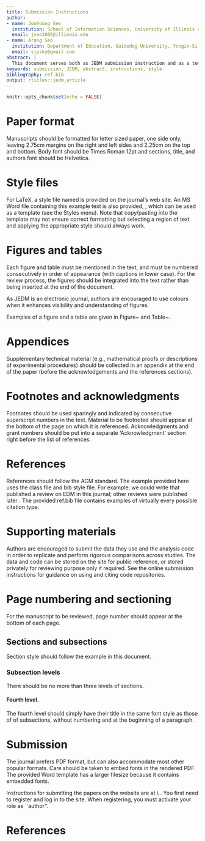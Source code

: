 ```yaml
---
title: Submission Instructions
author:
- name: JooYoung Seo
  institution: School of Information Sciences, University of Illinois at Urbana-Champaign, 614 E. Daniel St., Champaign, IL 61820, USA
  email: jseo1005@illinois.edu
- name: Arang Seo
  institution: Department of Education, Guidedog University, Yongin-Si, Republic of Korea
  email: sjysky@gmail.com
abstract: |
  This document serves both as JEDM submission instruction and as a template file.  This is the abstract. It should contain from 100 to 250 words.
keywords: submission, JEDM, abstract, instructions, style
bibliography: ref.bib
output: rticles::jedm_article
---
```


```r
knitr::opts_chunk$set(echo = FALSE)
```

# Paper format

Manuscripts should be formatted for letter sized paper, one side only, leaving 2.75cm margins on the right and left sides and 2.25cm on the top and bottom. Body font should be Times Roman 12pt and sections, title, and authors font should be Helvetica.

# Style files

For LaTeX, a style file named \texttt{jedm.cls} is provided on the journal's web site.  An MS Word file containing this example text is also provided, \texttt{jedm.doc}, which can be used as a template (see the Styles menu). Note that copy/pasting into the template may not ensure correct formatting but selecting a region of text and applying the appropriate style should always work. 

# Figures and tables

Each figure and table must be mentioned in the text, and must be numbered consecutively in order of appearance (with captions in lower case). For the review process, the figures should be integrated into the text rather than being inserted at the end of the document.

As JEDM is an electronic journal, authors are encouraged to use colours when it enhances visibility and understanding of figures.

Examples of a figure and a table are given in Figure~\ref{tab:fig1} and Table~\ref{tab:1}.

```{=latex}
\begin{figure}
  \centerline{\fbox{\parbox{.66\textwidth}{\centering \raisebox{0pt}[2cm][2cm]{%
        \begin{tabular}{c}
          \cellcolor{blue!35}{\sf This is a figure}\\
          \cellcolor{blue!25}{\sf And yes, you can use colors!}\\
          \cellcolor{blue!15}{\sf As long as it enhances visibility and understanding}\\
        \end{tabular}
  }}}}
  \caption{This is the figure's caption.  It should be a centered paragraph of width 193mm (7.6in). Font size should be 11pt.}
  \label{tab:fig1}
\end{figure}
```

```{=latex}
\begin{table}
  \caption{This is an example of a table that lists the margins of this template.  Captions should follow the same rules as a figure, except that they are put on top of the table.}\vspace*{1ex}
  \label{tab:1}
  \centering
  \begin{tabular}{| l | l |}
    \hline
    \multicolumn{1}{|c|}{\textbf{Margin}} & \multicolumn{1}{c|}{\textbf{Size}} \\
    \hline
    left&2.75cm\\
    right&2.75cm\\
    top&2.25cm\\
    bottom&2.25cm\\
    \hline
  \end{tabular}
\end{table}
```

# Appendices

Supplementary technical material (e.g., mathematical proofs or descriptions of experimental procedures) should be collected in an appendix at the end of the paper (before the acknowledgements and the references sections).

# Footnotes and acknowledgments

Footnotes should be used sparingly and indicated by consecutive superscript numbers in the text. Material to be footnoted should appear at the bottom of the page on which it is referenced. Acknowledgments and grant numbers should be put into a separate 'Acknowledgment' section right before the list of references.

# References

References should follow the ACM standard.  The example provided here uses the \texttt{jedm.cls} class file and \texttt{acmtrans.bst} bib style file.  For example, we could write that \citeN{JEDM:baker2009} published a review on EDM in this journal; other reviews were published later \cite[for eg.]{romero2010educational}. The provided ref.bib file contains examples of virtually every possible citation type.

# Supporting materials

Authors are encouraged to submit the data they use and the analysis code in order to replicate and perform rigorous comparisons across studies.  The data and code can be stored on the \texttt{educationaldatamining.org} site for public reference, or stored privately for reviewing purpose only if required. See the online submission instructions for guidance on using and citing code repositories.

# Page numbering and sectioning

For the manuscript to be reviewed, page number should appear at the bottom of each page.  \textbf{For the final version, they must be taken out as the standard JEDM footer is be added.}

## Sections and subsections

Section style should follow the example in this document.

### Subsection levels

There should be no more than three levels of sections.

#### Fourth level.

The fourth level should simply have their title in the same font style as those of of subsections, without numbering and at the beginning of a paragraph.

# Submission

The journal prefers PDF format, but can also accommodate most other popular formats.  Care should be taken to embed fonts in the rendered PDF. The provided Word template has a larger filesize because it contains embedded fonts.

Instructions for submitting the papers on the website are at \\
\url{http://jedm.educationaldatamining.org/index.php/JEDM/about/submissions#onlineSubmissions}.  You first need to register and log in to the site.  When registering, you must activate your role as ``author''.

# References {-}
